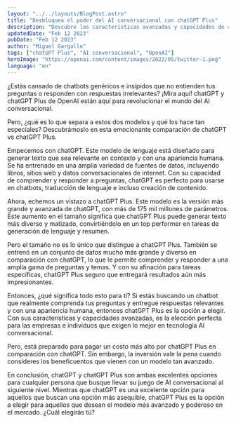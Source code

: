 ```yaml
---
layout: "../../layouts/BlogPost.astro"
title: "Desbloquea el poder del AI conversacional con chatGPT Plus"
description: "Descubre las características avanzadas y capacidades de chatGPT Plus de OpenAI y cómo puede revolucionar el mundo del AI conversacional."
updatedDate: "Feb 12 2023"
pubDate: "Feb 12 2023"
author: "Miguel Gargallo"
tags: ["chatGPT Plus", "AI conversacional", "OpenAI"]
heroImage: "https://openai.com/content/images/2022/05/twitter-1.png"
language: "en"
--- 
```


¿Estás cansado de chatbots genéricos e insípidos que no entienden tus preguntas o responden con respuestas irrelevantes? ¡Mira aquí! chatGPT y chatGPT Plus de OpenAI están aquí para revolucionar el mundo del AI conversacional.

Pero, ¿qué es lo que separa a estos dos modelos y qué los hace tan especiales? Descubrámoslo en esta emocionante comparación de chatGPT vs chatGPT Plus.

Empecemos con chatGPT. Este modelo de lenguaje está diseñado para generar texto que sea relevante en contexto y con una apariencia humana. Se ha entrenado en una amplia variedad de fuentes de datos, incluyendo libros, sitios web y datos conversacionales de internet. Con su capacidad de comprender y responder a preguntas, chatGPT es perfecto para usarse en chatbots, traducción de lenguaje e incluso creación de contenido.

Ahora, echemos un vistazo a chatGPT Plus. Este modelo es la versión más grande y avanzada de chatGPT, con más de 175 mil millones de parámetros. Este aumento en el tamaño significa que chatGPT Plus puede generar texto más diverso y matizado, convirtiéndolo en un top performer en tareas de generación de lenguaje y resumen.

Pero el tamaño no es lo único que distingue a chatGPT Plus. También se entrenó en un conjunto de datos mucho más grande y diverso en comparación con chatGPT, lo que le permite comprender y responder a una amplia gama de preguntas y temas. Y con su afinación para tareas específicas, chatGPT Plus seguro que entregará resultados aún más impresionantes.

Entonces, ¿qué significa todo esto para ti? Si estás buscando un chatbot que realmente comprenda tus preguntas y entregue respuestas relevantes y con una apariencia humana, entonces chatGPT Plus es la opción a elegir. Con sus características y capacidades avanzadas, es la elección perfecta para las empresas e individuos que exigen lo mejor en tecnología AI conversacional.

Pero, está preparado para pagar un costo más alto por chatGPT Plus en comparación con chatGPT. Sin embargo, la inversión vale la pena cuando consideres los beneficuentos que vienen con un modelo tan avanzado.

En conclusión, chatGPT y chatGPT Plus son ambas excelentes opciones para cualquier persona que busque llevar su juego de AI conversacional al siguiente nivel. Mientras que chatGPT es una excelente opción para aquellos que buscan una opción más asequible, chatGPT Plus es la opción a elegir para aquellos que desean el modelo más avanzado y poderoso en el mercado. ¿Cuál elegirás tú?